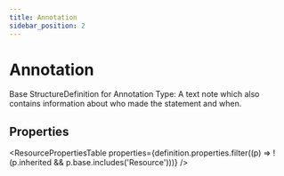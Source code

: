 ```yaml
---
title: Annotation
sidebar_position: 2
---
```



# Annotation

Base StructureDefinition for Annotation Type: A  text note which also  contains information about who made the statement and when.

## Properties

<ResourcePropertiesTable properties={definition.properties.filter((p) => !(p.inherited && p.base.includes('Resource')))} />



